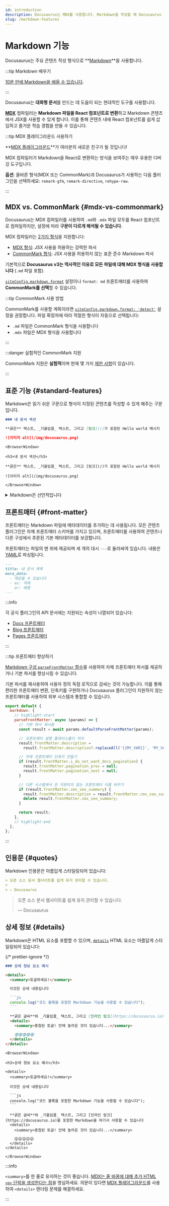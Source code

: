 ```yaml
---
id: introduction
description: Docusaurus는 MDX를 사용합니다. Markdown을 작성할 때 Docusaurus 특정 기능에 대해 자세히 알아보세요.
slug: /markdown-features
---
```


# Markdown 기능


Docusaurus는 주요 콘텐츠 작성 형식으로 **[Markdown](https://commonmark.org/)**을 사용합니다.

:::tip Markdown 배우기

[10분 만에 Markdown을 배울 수 있습니다](https://commonmark.org/help/).

:::

Docusaurus는 **대화형 문서**를 만드는 데 도움이 되는 현대적인 도구를 사용합니다.

**[MDX](https://mdxjs.com/)** 컴파일러는 **Markdown 파일을 React 컴포넌트로 변환**하고 Markdown 콘텐츠에서 JSX를 사용할 수 있게 합니다. 이를 통해 콘텐츠 내에 React 컴포넌트를 쉽게 삽입하고 즐거운 학습 경험을 만들 수 있습니다.

:::tip MDX 플레이그라운드 사용하기

**[MDX 플레이그라운드](https://mdxjs.com/playground/)**가 여러분의 새로운 친구가 될 것입니다!

MDX 컴파일러가 Markdown을 React로 변환하는 방식을 보여주는 매우 유용한 디버깅 도구입니다.

**옵션**: 올바른 형식(MDX 또는 CommonMark)과 Docusaurus가 사용하는 다음 플러그인을 선택하세요: `remark-gfm`, `remark-directive`, `rehype-raw`.

:::

## MDX vs. CommonMark {#mdx-vs-commonmark}

Docusaurus는 MDX 컴파일러를 사용하여 `.md`와 `.mdx` 파일 모두를 React 컴포넌트로 컴파일하지만, 설정에 따라 **구문이 다르게 해석될 수 있습니다**.

MDX 컴파일러는 [2가지 형식](https://mdxjs.com/packages/mdx/#optionsformat)을 지원합니다:

- [MDX 형식](https://mdxjs.com/docs/what-is-mdx/): JSX 사용을 허용하는 강력한 파서
- [CommonMark 형식](https://commonmark.org/): JSX 사용을 허용하지 않는 표준 준수 Markdown 파서

기본적으로 **Docusaurus v3는 역사적인 이유로 모든 파일에 대해 MDX 형식을 사용합니다** (`.md` 파일 포함).

[`siteConfig.markdown.format`](../../api/docusaurus.config.js.mdx#markdown) 설정이나 `format: md` 프론트매터를 사용하여 **CommonMark를 선택**할 수 있습니다.

:::tip CommonMark 사용 방법

CommonMark를 사용할 계획이라면 [`siteConfig.markdown.format: 'detect'`](../../api/docusaurus.config.js.mdx#markdown) 설정을 권장합니다. 파일 확장자에 따라 적절한 형식이 자동으로 선택됩니다:

- `.md` 파일은 CommonMark 형식을 사용합니다
- `.mdx` 파일은 MDX 형식을 사용합니다

:::

:::danger 실험적인 CommonMark 지원

CommonMark 지원은 **실험적**이며 현재 몇 가지 [제한 사항](https://github.com/facebook/docusaurus/issues/9092)이 있습니다.

:::

## 표준 기능 {#standard-features}

Markdown은 읽기 쉬운 구문으로 형식이 지정된 콘텐츠를 작성할 수 있게 해주는 구문입니다.

```md
### 내 문서 섹션

**굵은** 텍스트, _기울임꼴_ 텍스트, 그리고 [링크](/)가 포함된 Hello world 메시지

![이미지 alt](/img/docusaurus.png)
```

```mdx-code-block
<BrowserWindow>

<h3>내 문서 섹션</h3>

**굵은** 텍스트, _기울임꼴_ 텍스트, 그리고 [링크](/)가 포함된 Hello world 메시지

![이미지 alt](/img/docusaurus.png)

</BrowserWindow>
```

<details>

<summary>Markdown은 선언적입니다</summary>

일부는 Markdown과 HTML 사이에 1:1 상관 관계가 있다고 가정할 수 있습니다. 예를 들어, `![Preview](/img/docusaurus.png)`가 항상 그대로 `<img src="/img/docusaurus.png" alt="Preview" />`가 된다고 생각할 수 있습니다. 하지만 _그렇지 않습니다_.

Markdown 구문 `![message](url)`는 여기에 이미지를 삽입해야 한다는 것을 선언적으로 Docusaurus에 알려줄 뿐입니다. 하지만 우리는 [파일 경로를 URL 경로로 변환](./markdown-features-assets.mdx#images)하는 등의 다른 작업을 수행할 수 있으므로, 생성된 마크업은 다른 Markdown 렌더러의 출력이나 동등한 JSX/HTML 코드로 단순히 손으로 옮긴 것과 다를 수 있습니다.

일반적으로 마크업의 _의미론_(` ``` `는 [코드 블록](./markdown-features-code-blocks.mdx)이 되고, `>`는 [인용문](#quotes)이 되는 등)만 가정해야 하며, 실제 컴파일된 출력을 가정해서는 안 됩니다.

</details>

## 프론트매터 {#front-matter}

프론트매터는 Markdown 파일에 메타데이터를 추가하는 데 사용됩니다. 모든 콘텐츠 플러그인은 자체 프론트매터 스키마를 가지고 있으며, 프론트매터를 사용하여 콘텐츠나 다른 구성에서 추론된 기본 메타데이터를 보강합니다.

프론트매터는 파일의 맨 위에 제공되며 세 개의 대시 `---`로 둘러싸여 있습니다. 내용은 [YAML](https://yaml.org/spec/1.2.2/)로 파싱됩니다.

```md
---
title: 내 문서 제목
more_data:
  - 제공될 수 있습니다
  - as: 객체
    or: 배열
---
```

:::info

각 공식 플러그인의 API 문서에는 지원되는 속성이 나열되어 있습니다:

- [Docs 프론트매터](../../api/plugins/plugin-content-docs.mdx#markdown-front-matter)
- [Blog 프론트매터](../../api/plugins/plugin-content-blog.mdx#markdown-front-matter)
- [Pages 프론트매터](../../api/plugins/plugin-content-pages.mdx#markdown-front-matter)

:::

:::tip 프론트매터 향상하기

[Markdown 구성 `parseFrontMatter` 함수](../../api/docusaurus.config.js.mdx#markdown)를 사용하여 자체 프론트매터 파서를 제공하거나 기본 파서를 향상시킬 수 있습니다.

기본 파서를 재사용하여 사용자 정의 독점 로직으로 감싸는 것이 가능합니다. 이를 통해 편리한 프론트매터 변환, 단축키를 구현하거나 Docusaurus 플러그인이 지원하지 않는 프론트매터를 사용하여 외부 시스템과 통합할 수 있습니다.

```js title="docusaurus.config.js"
export default {
  markdown: {
    // highlight-start
    parseFrontMatter: async (params) => {
      // 기본 파서 재사용
      const result = await params.defaultParseFrontMatter(params);

      // 프론트매터 설명 플레이스홀더 처리
      result.frontMatter.description =
        result.frontMatter.description?.replaceAll('{{MY_VAR}}', 'MY_VALUE');

      // 자체 프론트매터 단축키 만들기
      if (result.frontMatter.i_do_not_want_docs_pagination) {
        result.frontMatter.pagination_prev = null;
        result.frontMatter.pagination_next = null;
      }

      // 다른 시스템에서 온 지원되지 않는 프론트매터 이름 바꾸기
      if (result.frontMatter.cms_seo_summary) {
        result.frontMatter.description = result.frontMatter.cms_seo_summary;
        delete result.frontMatter.cms_seo_summary;
      }

      return result;
    },
    // highlight-end
  },
};
```

:::

## 인용문 {#quotes}

Markdown 인용문은 아름답게 스타일링되어 있습니다:

```md
> 오픈 소스 문서 웹사이트를 쉽게 유지 관리할 수 있습니다.
>
> — Docusaurus
```

<BrowserWindow>

> 오픈 소스 문서 웹사이트를 쉽게 유지 관리할 수 있습니다.
>
> — Docusaurus

</BrowserWindow>

## 상세 정보 {#details}

Markdown은 HTML 요소를 포함할 수 있으며, [`details`](https://developer.mozilla.org/en-US/docs/Web/HTML/Element/details) HTML 요소는 아름답게 스타일링되어 있습니다:

{/* prettier-ignore */}
````md
### 상세 정보 요소 예시

<details>
  <summary>토글하세요!</summary>

  이것은 상세 내용입니다

  ```js
  console.log("코드 블록을 포함한 Markdown 기능을 사용할 수 있습니다");
  ```

  **굵은 글씨**와 _기울임꼴_ 텍스트, 그리고 [인라인 링크](https://docusaurus.io)를 포함한 Markdown을 여기서 사용할 수 있습니다
  <details>
    <summary>중첩된 토글! 안에 놀라운 것이 있습니다...</summary>

    😲😲😲😲😲
  </details>
</details>
````

````mdx-code-block
<BrowserWindow>

<h3>상세 정보 요소 예시</h3>

<details>
  <summary>토글하세요!</summary>

  이것은 상세 내용입니다

  ```js
  console.log("코드 블록을 포함한 Markdown 기능을 사용할 수 있습니다");
  ```

  **굵은 글씨**와 _기울임꼴_ 텍스트, 그리고 [인라인 링크](https://docusaurus.io)를 포함한 Markdown을 여기서 사용할 수 있습니다
  <details>
    <summary>중첩된 토글! 안에 놀라운 것이 있습니다...</summary>

    😲😲😲😲😲
  </details>
</details>

</BrowserWindow>
````

:::info

`<summary>`를 한 줄로 유지하는 것이 좋습니다. [MDX는 줄 바꿈에 대해 추가 HTML `<p>` 단락을 생성한다는 점](https://mdxjs.com/migrating/v2/#jsx)을 명심하세요. 의문이 있다면 [MDX 플레이그라운드](https://mdxjs.com/playground/)를 사용하여 `<details>` 렌더링 문제를 해결하세요.

:::